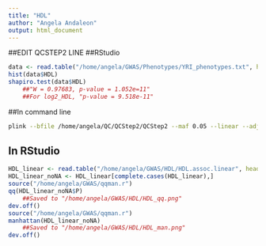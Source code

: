 ---
title: "HDL"
author: "Angela Andaleon"
output: html_document
---
##EDIT QCSTEP2 LINE
##RStudio

```{r HDL}
data <- read.table("/home/angela/GWAS/Phenotypes/YRI_phenotypes.txt", header = T)
hist(data$HDL)
shapiro.test(data$HDL)
	##"W = 0.97683, p-value = 1.052e=11"
	##For log2_HDL, "p-value = 9.518e-11"
```

##In command line

```{bash pheno}
plink --bfile /home/angela/QC/QCStep2/QCStep2 --maf 0.05 --linear --adjust --pheno /home/angela/GWAS/Phenotypes/YRI_phenotypes.txt --pheno-name HDL --out /home/angela/GWAS/HDL/HDL
```

## In RStudio

```{r HDL}
HDL_linear <- read.table("/home/angela/GWAS/HDL/HDL.assoc.linear", header = T)
HDL_linear_noNA <- HDL_linear[complete.cases(HDL_linear),]
source("/home/angela/GWAS/qqman.r")
qq(HDL_linear_noNA$P)
	##Saved to "/home/angela/GWAS/HDL/HDL_qq.png"
dev.off()
source("/home/angela/GWAS/qqman.r")
manhattan(HDL_linear_noNA)
	##Saved to "/home/angela/GWAS/HDL/HDL_man.png"
dev.off()
```
